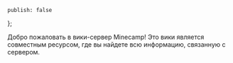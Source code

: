 	publish: false
};

Добро пожаловать в вики-сервер Minecamp!
Это вики является совместным ресурсом, где вы найдете всю информацию, связанную с сервером.
